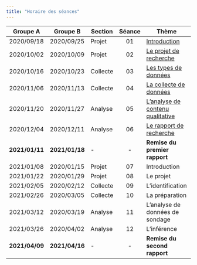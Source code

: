 ```yaml
---
title: "Horaire des séances"
---
```


| Groupe A       | Groupe B       | Section           | Séance | Thème                                                        | Échéance                                                     |
| -              | -              | -                 | :-:    | -                                                            | :-:                                                          |
| 2020/09/18     | 2020/09/25     | Projet            | 01     | [Introduction](s01_unit_01_projet_intro.html)                | -                                                            |
| 2020/10/02     | 2020/10/09     | Projet            | 02     | [Le projet de recherche](s01_unit_02_projet_objet.html)      | -                                                            |
| 2020/10/16     | 2020/10/23     | Collecte          | 03     | [Les types de données](s01_unit_03_types.html)               | [TP1](activities.html#TP1:_Le_projet_de_recherche)           |
| 2020/11/06     | 2020/11/13     | Collecte          | 04     | [La collecte de données](s01_unit_04_collecte.html)          | -                                                            |
| 2020/11/20     | 2020/11/27     | Analyse           | 05     | [L'analyse de contenu qualitative](s01_unit_05_analyse.html) | [TP2](activities.html#TP1:_Le_repport_de_donnees)            |
| 2020/12/04     | 2020/12/11     | Analyse           | 06     | [Le rapport de recherche]()                                  | -                                                            |
| **2021/01/11** | **2021/01/18** | -                 | -      | **Remise du premier rapport**                                | [Rapport 1](activities.html#Le_Rapport_de_recherche_(40%25)) |
| 2021/01/08     | 2020/01/15     | Projet            | 07     | Introduction                                                 | -                                                            |
| 2021/01/22     | 2020/01/29     | Projet            | 08     | Le projet                                                    | -                                                            |
| 2021/02/05     | 2020/02/12     | Collecte          | 09     | L'identification                                             | [TP1](activities.html#TP1:_Le_projet_de_recherche)           |
| 2021/02/26     | 2020/03/05     | Collecte          | 10     | La préparation                                               | -                                                            |
| 2021/03/12     | 2020/03/19     | Analyse           | 11     | L'analyse de données de sondage                              | [TP2](activities.html#TP1:_Le_repport_de_donnees)            |
| 2021/03/26     | 2020/04/02     | Analyse           | 12     | L'inférence                                                  | -                                                            |
| **2021/04/09** | **2021/04/16** | -                 | -      | **Remise du second rapport**                                 | [Rapport 1](activities.html#Le_Rapport_de_recherche_(40%25)) |

